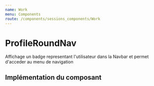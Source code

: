 ```yaml
---
name: Work
menu: Components
route: /components/sessions_components/Work
---
```


# ProfileRoundNav

Affichage un badge representant l'utilisateur dans la Navbar et permet d'acceder au menu de navigation

<Props of={Work} />

## Implémentation du composant

<Playground>
  <Work color="red" name="Module" duration="10" finished="true" id="1" type="TP" />  
</Playground>
